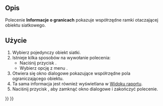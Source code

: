 <languages/>

{{Docnav/pl
|[[Mesh_EvaluateSolid/pl|Informacje o bryle]]
|[[Mesh_VertexCurvature/pl|Krzywizna siatki]]
|[[Mesh_Workbench/pl|środowisko pracy Siatka]]
|IconL=Mesh_EvaluateSolid.svg
|IconR=Mesh_VertexCurvature.svg
|IconC=Workbench_Mesh.svg
}}

<div class="mw-translate-fuzzy">
{{GuiCommand/pl
|Name=Mesh BoundingBox
|Name/pl=Siatka: Informacje o granicach
|MenuLocation=Siatki → Analizuj → Informacje o granicach
|Workbenches=[[Mesh_Workbench|Mesh]]
}}
</div>

<span id="Description"></span>
==Opis==

Polecenie '''Informacje o granicach''' pokazuje współrzędne ramki otaczającej obiektu siatkowego.

<span id="Usage"></span>
==Użycie==

<div class="mw-translate-fuzzy">
# Wybierz pojedynczy obiekt siatki.
# Istnieje kilka sposobów na wywołanie polecenia:
#* Naciśnij przycisk {{Button|[[Image:Mesh_BoundingBox.svg|16px]] '''Informacje o granicach'''}}.
#* Wybierz opcję z menu {{MenuCommand|Siatki → Analizuj → [[Image:Mesh_BoundingBox.svg|16px]] Informacje o granicach}}.
# Otwiera się okno dialogowe {{MenuCommand|Granice}} pokazujące współrzędne pola ograniczającego obiektu.
# Ta sama informacja jest również wyświetlana w [[Report_view/pl|Widoku raportu]].
# Naciśnij przycisk {{Button|OK}}, aby zamknąć okno dialogowe i zakończyć polecenie.
</div>


{{Docnav/pl
|[[Mesh_EvaluateSolid/pl|Informacje o bryle]]
|[[Mesh_VertexCurvature/pl|Krzywizna siatki]]
|[[Mesh_Workbench/pl|środowisko pracy Siatka]]
|IconL=Mesh_EvaluateSolid.svg
|IconR=Mesh_VertexCurvature.svg
|IconC=Workbench_Mesh.svg
}}

{{Mesh Tools navi{{#translation:}}}}
{{Userdocnavi{{#translation:}}}}
{{clear}}
